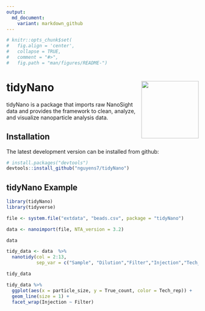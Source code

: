 ```yaml
---
output:
  md_document:
    variant: markdown_github
---
```


```r
# knitr::opts_chunk$set(
#   fig.align = 'center',
#   collapse = TRUE,
#   comment = "#>",
#   fig.path = "man/figures/README-")
```

# tidyNano <img src="man/figures/tidyNano.png" align="right" width = 150/>


tidyNano is a package that imports raw NanoSight data and provides the framework to clean, analyze, and visualize nanoparticle analysis data.

## Installation

The latest development version can be installed from github:

``` r
# install.packages("devtools")
devtools::install_github("nguyens7/tidyNano")
```

## tidyNano Example

```r
library(tidyNano)
library(tidyverse)

file <- system.file("extdata", "beads.csv", package = "tidyNano")

data <- nanoimport(file, NTA_version = 3.2)  

data
```
```r
tidy_data <- data  %>% 
  nanotidy(col = 2:13, 
           sep_var = c("Sample", "Dilution","Filter","Injection","Tech_rep"))

tidy_data
```

```r
tidy_data %>% 
  ggplot(aes(x = particle_size, y = True_count, color = Tech_rep)) +
  geom_line(size = 1) +
  facet_wrap(Injection ~ Filter)
```

